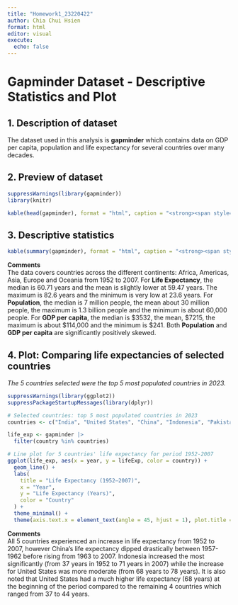 ---
title: "Homework1_23220422"
author: Chia Chui Hsien
format: html
editor: visual
execute: 
  echo: false
---

# Gapminder Dataset - Descriptive Statistics and Plot

## 1. Description of dataset

The dataset used in this analysis is **gapminder** which contains data on GDP per capita, population and life expectancy for several countries over many decades.

## 2. Preview of dataset

```{r}
suppressWarnings(library(gapminder))
library(knitr)

kable(head(gapminder), format = "html", caption = "<strong><span style='color:blue'>Preview of Gapminder Dataset</span></strong>")
```

## 3. Descriptive statistics

```{r}
kable(summary(gapminder), format = "html", caption = "<strong><span style='color:blue'>Descriptive Statistics of Gapminder</span></strong>")

```

**Comments**\
The data covers countries across the different continents: Africa, Americas, Asia, Europe and Oceania from 1952 to 2007. For **Life Expectancy**, the median is 60.71 years and the mean is slightly lower at 59.47 years. The maximum is 82.6 years and the minimum is very low at 23.6 years. For **Population**, the median is 7 million people, the mean about 30 million people, the maximum is 1.3 billion people and the minimum is about 60,000 people. For **GDP per capita**, the median is \$3532, the mean, \$7215, the maximum is about \$114,000 and the minimum is \$241. Both **Population** and **GDP per capita** are significantly positively skewed.

## 4. Plot: Comparing life expectancies of selected countries

*The 5 countries selected were the top 5 most populated countries in 2023.*

```{r}
suppressWarnings(library(ggplot2))
suppressPackageStartupMessages(library(dplyr))

# Selected countries: top 5 most populated countries in 2023
countries <- c("India", "United States", "China", "Indonesia", "Pakistan")

life_exp <- gapminder |>
  filter(country %in% countries)

# Line plot for 5 countries' life expectancy for period 1952-2007
ggplot(life_exp, aes(x = year, y = lifeExp, color = country)) +
  geom_line() +
  labs(
    title = "Life Expectancy (1952–2007)",
    x = "Year",
    y = "Life Expectancy (Years)",
    color = "Country"
  ) +
  theme_minimal() +
  theme(axis.text.x = element_text(angle = 45, hjust = 1), plot.title = element_text(hjust = 0.5))

```

**Comments**\
All 5 countries experienced an increase in life expectancy from 1952 to 2007, however China's life expectancy dipped drastically between 1957-1962 before rising from 1963 to 2007. Indonesia increased the most significantly (from 37 years in 1952 to 71 years in 2007) while the increase for United States was more moderate (from 68 years to 78 years). It is also noted that United States had a much higher life expectancy (68 years) at the beginning of the period compared to the remaining 4 countries which ranged from 37 to 44 years.
